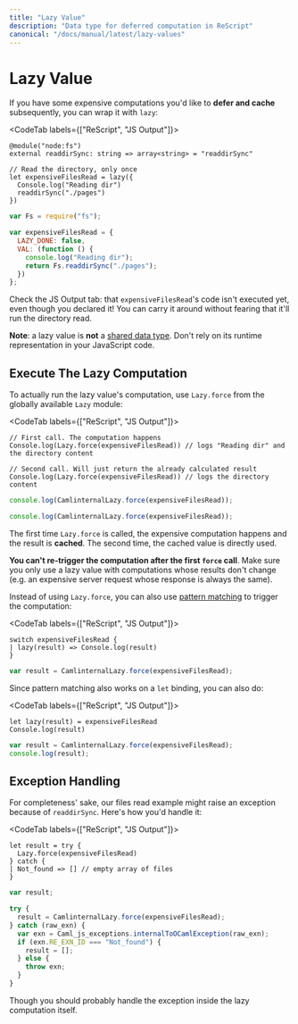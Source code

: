 ```yaml
---
title: "Lazy Value"
description: "Data type for deferred computation in ReScript"
canonical: "/docs/manual/latest/lazy-values"
---
```


# Lazy Value

If you have some expensive computations you'd like to **defer and cache** subsequently, you can wrap it with `lazy`:

<CodeTab labels={["ReScript", "JS Output"]}>

```res prelude
@module("node:fs")
external readdirSync: string => array<string> = "readdirSync"

// Read the directory, only once
let expensiveFilesRead = lazy({
  Console.log("Reading dir")
  readdirSync("./pages")
})
```
```js
var Fs = require("fs");

var expensiveFilesRead = {
  LAZY_DONE: false,
  VAL: (function () {
    console.log("Reading dir");
    return Fs.readdirSync("./pages");
  })
};
```

</CodeTab>

Check the JS Output tab: that `expensiveFilesRead`'s code isn't executed yet, even though you declared it! You can carry it around without fearing that it'll run the directory read.

**Note**: a lazy value is **not** a [shared data type](shared-data-types.md). Don't rely on its runtime representation in your JavaScript code.

## Execute The Lazy Computation

To actually run the lazy value's computation, use `Lazy.force` from the globally available `Lazy` module:

<CodeTab labels={["ReScript", "JS Output"]}>

```res example
// First call. The computation happens
Console.log(Lazy.force(expensiveFilesRead)) // logs "Reading dir" and the directory content

// Second call. Will just return the already calculated result
Console.log(Lazy.force(expensiveFilesRead)) // logs the directory content
```
```js
console.log(CamlinternalLazy.force(expensiveFilesRead));

console.log(CamlinternalLazy.force(expensiveFilesRead));
```

</CodeTab>

The first time `Lazy.force` is called, the expensive computation happens and the result is **cached**. The second time, the cached value is directly used.

**You can't re-trigger the computation after the first `force` call**. Make sure you only use a lazy value with computations whose results don't change (e.g. an expensive server request whose response is always the same).

Instead of using `Lazy.force`, you can also use [pattern matching](pattern-matching-destructuring.md) to trigger the computation:

<CodeTab labels={["ReScript", "JS Output"]}>

```res example
switch expensiveFilesRead {
| lazy(result) => Console.log(result)
}
```
```js
var result = CamlinternalLazy.force(expensiveFilesRead);
```

</CodeTab>

Since pattern matching also works on a `let` binding, you can also do:

<CodeTab labels={["ReScript", "JS Output"]}>

```res example
let lazy(result) = expensiveFilesRead
Console.log(result)
```
```js
var result = CamlinternalLazy.force(expensiveFilesRead);
console.log(result);
```

</CodeTab>

## Exception Handling

For completeness' sake, our files read example might raise an exception because of `readdirSync`. Here's how you'd handle it:

<CodeTab labels={["ReScript", "JS Output"]}>

```res example
let result = try {
  Lazy.force(expensiveFilesRead)
} catch {
| Not_found => [] // empty array of files
}
```
```js
var result;

try {
  result = CamlinternalLazy.force(expensiveFilesRead);
} catch (raw_exn) {
  var exn = Caml_js_exceptions.internalToOCamlException(raw_exn);
  if (exn.RE_EXN_ID === "Not_found") {
    result = [];
  } else {
    throw exn;
  }
}
```

</CodeTab>

Though you should probably handle the exception inside the lazy computation itself.
